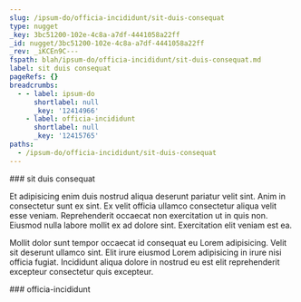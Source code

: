 ```yaml
---
slug: /ipsum-do/officia-incididunt/sit-duis-consequat
type: nugget
_key: 3bc51200-102e-4c8a-a7df-4441058a22ff
_id: nugget/3bc51200-102e-4c8a-a7df-4441058a22ff
_rev: _iKCEn9C---
fspath: blah/ipsum-do/officia-incididunt/sit-duis-consequat.md
label: sit duis consequat
pageRefs: {}
breadcrumbs:
  - - label: ipsum-do
      shortlabel: null
      _key: '12414966'
    - label: officia-incididunt
      shortlabel: null
      _key: '12415765'
paths:
  - /ipsum-do/officia-incididunt/sit-duis-consequat
---
```


<NuggetArea>
<Nugget slug="/ipsum-do/officia-incididunt/sit-duis-consequat" type="nugget" _key="3bc51200-102e-4c8a-a7df-4441058a22ff" _id="nugget/3bc51200-102e-4c8a-a7df-4441058a22ff" _rev="_iKCEn9C---" fspath="blah/ipsum-do/officia-incididunt/sit-duis-consequat.md" label="sit duis consequat" paths="/ipsum-do/officia-incididunt/sit-duis-consequat">
<NuggetBody>
### sit duis consequat

Et adipisicing enim duis nostrud aliqua deserunt pariatur velit sint. Anim in consectetur sunt ex sint. Ex velit officia ullamco consectetur aliqua velit esse veniam. Reprehenderit occaecat non exercitation ut in quis non. Eiusmod nulla labore mollit ex ad dolore sint. Exercitation elit veniam est ea.

Mollit dolor sunt tempor occaecat id consequat eu Lorem adipisicing. Velit sit deserunt ullamco sint. Elit irure eiusmod Lorem adipisicing in irure nisi officia fugiat. Incididunt aliqua dolore in nostrud eu est elit reprehenderit excepteur consectetur quis excepteur.

</NuggetBody>
<Breadcrumbs>
<Crumbs>
<Crumb _key="12414966" label="ipsum-do" /><Crumb _key="12415765" label="officia-incididunt" />
</Crumbs>
</Breadcrumbs>
</Nugget>

<NuggetsInbound>
</NuggetsInbound>
<NuggetsOutbound>
</NuggetsOutbound>
</NuggetArea>
<PassagesInbound>
<Passage direction="inbound" type="passage" _key="12415765" _id="passage/12415765" _rev="_iKCEn8O--A" label="officia-incididunt" passage="officia-incididunt" fspath="blah/ipsum-do/officia-incididunt" paths="/ipsum-do/officia-incididunt" slug="/ipsum-do/officia-incididunt">
<NuggetBody>
### officia-incididunt

</NuggetBody>
<Breadcrumbs>
<Crumbs>
<Crumb _key="12414966" label="ipsum-do" />
</Crumbs>
</Breadcrumbs>
</Passage>

</PassagesInbound>
<PassagesOutbound>
</PassagesOutbound>